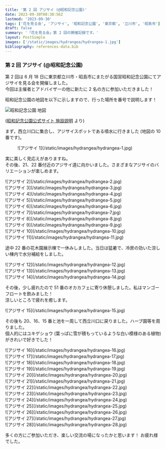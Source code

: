 ```yaml
---
title: '第 2 回 アジサイ (@昭和記念公園)'
date: 2023-09-30T08:30:56Z
lastmod: '2023-09-30'
tags: ['花を見る会', 'アジサイ', '昭和記念公園', '東京都', '立川市', '昭島市']
draft: false
summary: '「花を見る会」第 2 回の開催記録です。'
layout: PostSimple
images: ['/static/images/hydrangea/hydrangea-1.jpg']
bibliography: references-data.bib
---
```


### 第 2 回 アジサイ (@昭和記念公園)

第 2 回は 6 月 18 日に東京都立川市・昭島市にまたがる国営昭和記念公園にてアジサイを見る会を開催しました。<br />
今回は主催者とアドバイザーの他に新たに 2 名の方に参加いただきました！

昭和記念公園の地図を以下に示しますので、行った場所を番号で説明します！

![昭和記念公園 地図](/static/images/hydrangea/showakinen-koen-map.jpg)

([昭和記念公園公式サイト 施設説明](https://www.showakinen-koen.jp/facility/) より)

まず，西立川口に集合し、アジサイスポットである噴水に行きました (地図の 10 番です)。

<div className="-mx-2 flex flex-wrap overflow-hidden xl:-mx-2">
  <figure className="my-1 w-full overflow-hidden px-2 xl:my-1 xl:w-1/2 xl:px-2">
    ![アジサイ 1](/static/images/hydrangea/hydrangea-1.jpg)
  </figure>
</div>

実に美しく見応えがありますね。<br />
その後、21、22 番付近のアジサイ道に向かいました。さまざまなアジサイのバリエーションが楽しめます。

<div className="-mx-2 flex flex-wrap overflow-hidden xl:-mx-2">
  <div className="my-1 w-full overflow-hidden px-2 xl:my-1 xl:w-1/2 xl:px-2">
    ![アジサイ 2](/static/images/hydrangea/hydrangea-2.jpg)
  </div>
  <div className="my-1 w-full overflow-hidden px-2 xl:my-1 xl:w-1/2 xl:px-2">
    ![アジサイ 3](/static/images/hydrangea/hydrangea-3.jpg)
  </div>
  <div className="my-1 w-full overflow-hidden px-2 xl:my-1 xl:w-1/2 xl:px-2">
    ![アジサイ 4](/static/images/hydrangea/hydrangea-4.jpg)
  </div>
  <div className="my-1 w-full overflow-hidden px-2 xl:my-1 xl:w-1/2 xl:px-2">
    ![アジサイ 5](/static/images/hydrangea/hydrangea-5.jpg)
  </div>
  <div className="my-1 w-full overflow-hidden px-2 xl:my-1 xl:w-1/2 xl:px-2">
    ![アジサイ 6](/static/images/hydrangea/hydrangea-6.jpg)
  </div>
  <div className="my-1 w-full overflow-hidden px-2 xl:my-1 xl:w-1/2 xl:px-2">
    ![アジサイ 7](/static/images/hydrangea/hydrangea-7.jpg)
  </div>
  <div className="my-1 w-full overflow-hidden px-2 xl:my-1 xl:w-1/2 xl:px-2">
    ![アジサイ 8](/static/images/hydrangea/hydrangea-8.jpg)
  </div>
  <div className="my-1 w-full overflow-hidden px-2 xl:my-1 xl:w-1/2 xl:px-2">
    ![アジサイ 9](/static/images/hydrangea/hydrangea-9.jpg)
  </div>
  <div className="my-1 w-full overflow-hidden px-2 xl:my-1 xl:w-1/2 xl:px-2">
    ![アジサイ 10](/static/images/hydrangea/hydrangea-10.jpg)
  </div>
  <div className="my-1 w-full overflow-hidden px-2 xl:my-1 xl:w-1/2 xl:px-2">
    ![アジサイ 11](/static/images/hydrangea/hydrangea-11.jpg)
  </div>
</div>

途中 22 番の花木園展示棟で一休みしました。当日は猛暑で、冷房の効いた涼しい棟内で水分補給をしました。

<div className="-mx-2 flex flex-wrap overflow-hidden xl:-mx-2">
  <div className="my-1 w-full overflow-hidden px-2 xl:my-1 xl:w-1/2 xl:px-2">
    ![アジサイ 12](/static/images/hydrangea/hydrangea-12.jpg)
  </div>
  <div className="my-1 w-full overflow-hidden px-2 xl:my-1 xl:w-1/2 xl:px-2">
    ![アジサイ 13](/static/images/hydrangea/hydrangea-13.jpg)
  </div>
  <div className="my-1 w-full overflow-hidden px-2 xl:my-1 xl:w-1/2 xl:px-2">
    ![アジサイ 14](/static/images/hydrangea/hydrangea-14.jpg)
  </div>
</div>

その後，少し疲れたので 51 番のオカカフェに寄り休憩しました。私はマンゴーフロートを飲みました！ <br />
涼しいところで疲れを癒します。

<div className="-mx-2 flex flex-wrap overflow-hidden xl:-mx-2">
  <div className="my-1 w-full overflow-hidden px-2 xl:my-1 xl:w-1/2 xl:px-2">
    ![アジサイ 15](/static/images/hydrangea/hydrangea-15.jpg)
  </div>
</div>

その後も 20、16、15 番と池を一周して西立川口に戻りました。ハーブ園等を周りました。<br />
個人的にはユキゲショウ (葉っぱに雪が積もっているような白い模様のある植物) がきれいで好きでした！

<div className="-mx-2 flex flex-wrap overflow-hidden xl:-mx-2">
  <div className="my-1 w-full overflow-hidden px-2 xl:my-1 xl:w-1/2 xl:px-2">
    ![アジサイ 16](/static/images/hydrangea/hydrangea-16.jpg)
  </div>
  <div className="my-1 w-full overflow-hidden px-2 xl:my-1 xl:w-1/2 xl:px-2">
    ![アジサイ 17](/static/images/hydrangea/hydrangea-17.jpg)
  </div>
  <div className="my-1 w-full overflow-hidden px-2 xl:my-1 xl:w-1/2 xl:px-2">
    ![アジサイ 18](/static/images/hydrangea/hydrangea-18.jpg)
  </div>
  <div className="my-1 w-full overflow-hidden px-2 xl:my-1 xl:w-1/2 xl:px-2">
    ![アジサイ 19](/static/images/hydrangea/hydrangea-19.jpg)
  </div>
  <div className="my-1 w-full overflow-hidden px-2 xl:my-1 xl:w-1/2 xl:px-2">
    ![アジサイ 20](/static/images/hydrangea/hydrangea-20.jpg)
  </div>
  <div className="my-1 w-full overflow-hidden px-2 xl:my-1 xl:w-1/2 xl:px-2">
    ![アジサイ 21](/static/images/hydrangea/hydrangea-21.jpg)
  </div>
  <div className="my-1 w-full overflow-hidden px-2 xl:my-1 xl:w-1/2 xl:px-2">
    ![アジサイ 22](/static/images/hydrangea/hydrangea-22.jpg)
  </div>
  <div className="my-1 w-full overflow-hidden px-2 xl:my-1 xl:w-1/2 xl:px-2">
    ![アジサイ 23](/static/images/hydrangea/hydrangea-23.jpg)
  </div>
  <div className="my-1 w-full overflow-hidden px-2 xl:my-1 xl:w-1/2 xl:px-2">
    ![アジサイ 24](/static/images/hydrangea/hydrangea-24.jpg)
  </div>
  <div className="my-1 w-full overflow-hidden px-2 xl:my-1 xl:w-1/2 xl:px-2">
    ![アジサイ 25](/static/images/hydrangea/hydrangea-25.jpg)
  </div>
  <div className="my-1 w-full overflow-hidden px-2 xl:my-1 xl:w-1/2 xl:px-2">
    ![アジサイ 26](/static/images/hydrangea/hydrangea-26.jpg)
  </div>
  <div className="my-1 w-full overflow-hidden px-2 xl:my-1 xl:w-1/2 xl:px-2">
    ![アジサイ 27](/static/images/hydrangea/hydrangea-27.jpg)
  </div>
  <div className="my-1 w-full overflow-hidden px-2 xl:my-1 xl:w-1/2 xl:px-2">
    ![アジサイ 28](/static/images/hydrangea/hydrangea-28.jpg)
  </div>
</div>

多くの方にご参加いただき、楽しい交流の場になったかと思います！ お疲れ様でした。